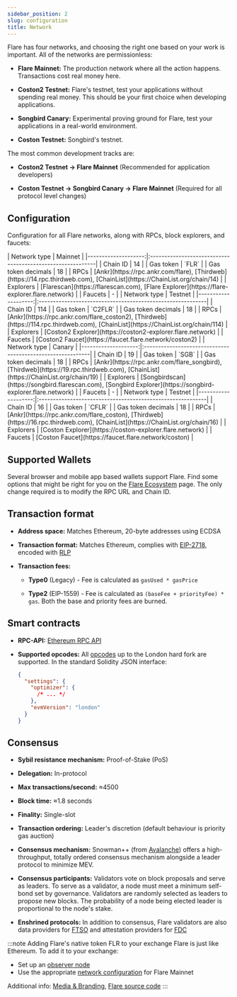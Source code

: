 ```yaml
---
sidebar_position: 2
slug: configuration
title: Network
---
```



Flare has four networks, and choosing the right one based on your work is important. All of the networks are permissionless:

- **Flare Mainnet:** The production network where all the action happens. Transactions cost real money here.

- **Coston2 Testnet:** Flare's testnet, test your applications without spending real money. This should be your first choice when developing applications.

- **Songbird Canary:** Experimental proving ground for Flare, test your applications in a real-world environment.

- **Coston Testnet:** Songbird's testnet.

The most common development tracks are:

- **Coston2 Testnet → Flare Mainnet** (Recommended for application developers)

- **Coston Testnet → Songbird Canary → Flare Mainnet** (Required for all protocol level changes)

## Configuration

Configuration for all Flare networks, along with RPCs, block explorers, and faucets:

<Tabs block>
  <TabItem value="flare" label="Flare Mainnet" default>
    | Network type        |                  Mainnet                                   |
    |--------------------:|:-----------------------------------------------------------|
    | Chain ID            | 14                                                         |
    | Gas token           | `FLR`                                                      |
    | Gas token decimals  | 18                                                         |
    | RPCs                | [Ankr](https://rpc.ankr.com/flare), [Thirdweb](https://14.rpc.thirdweb.com), [ChainList<IconExternalLink/>](https://ChainList.org/chain/14)                     |
    | Explorers           | [Flarescan](https://flarescan.com), [Flare Explorer](https://flare-explorer.flare.network) |
    | Faucets             | -                                                          |

  </TabItem>
  <TabItem value="coston2" label="Flare Testnet (Coston2)">
    | Network type        | Testnet                                                    |
    |--------------------:|:-----------------------------------------------------------|
    | Chain ID            | 114                                                        |
    | Gas token           | `C2FLR`                                                    |
    | Gas token decimals  | 18                                                         |
    | RPCs                | [Ankr](https://rpc.ankr.com/flare_coston2), [Thirdweb](https://114.rpc.thirdweb.com), [ChainList<IconExternalLink/>](https://ChainList.org/chain/114)                    |
    | Explorers           | [Coston2 Explorer](https://coston2-explorer.flare.network) |
    | Faucets             | [Coston2 Faucet](https://faucet.flare.network/coston2)     |

  </TabItem>
    <TabItem value="songbird" label="Songbird Canary">
    | Network type        | Canary                                                     |
    |--------------------:|:-----------------------------------------------------------|
    | Chain ID            | 19                                                         |
    | Gas token           | `SGB`                                                      |
    | Gas token decimals  | 18                                                         |
    | RPCs                | [Ankr](https://rpc.ankr.com/flare_songbird), [Thirdweb](https://19.rpc.thirdweb.com), [ChainList<IconExternalLink/>](https://ChainList.org/chain/19)                     |
    | Explorers           | [Songbirdscan](https://songbird.flarescan.com), [Songbird Explorer](https://songbird-explorer.flare.network)                                                   |
    | Faucets             | -                                                          |

  </TabItem>
  <TabItem value="coston" label="Songbird Testnet (Coston)">
    | Network type        | Testnet                                                    |
    |--------------------:|:-----------------------------------------------------------|
    | Chain ID            | 16                                                         |
    | Gas token           | `CFLR`                                                     |
    | Gas token decimals  | 18                                                         |
    | RPCs                | [Ankr](https://rpc.ankr.com/flare_coston), [Thirdweb](https://16.rpc.thirdweb.com), [ChainList<IconExternalLink/>](https://ChainList.org/chain/16)                     |
    | Explorers           | [Coston Explorer](https://coston-explorer.flare.network)   |
    | Faucets             | [Coston Faucet](https://faucet.flare.network/coston)       |

  </TabItem>

</Tabs>

## Supported Wallets

Several browser and mobile app based wallets support Flare. Find some options that might be right for you on the [Flare Ecosystem](https://flare.network/wallets/) page. The only change required is to modify the RPC URL and Chain ID.

## Transaction format

- **Address space:** Matches Ethereum, 20-byte addresses using ECDSA

- **Transaction format:** Matches Ethereum, complies with [EIP-2718](https://eips.ethereum.org/EIPS/eip-2718), encoded with [RLP](https://ethereum.org/en/developers/docs/data-structures-and-encoding/rlp/)

- **Transaction fees:**

  - **Type0** (Legacy) - Fee is calculated as `gasUsed * gasPrice`

  - **Type2** (EIP-1559) - Fee is calculated as `(baseFee + priorityFee) * gas`. Both the base and priority fees are burned.

## Smart contracts

- **RPC-API:** [Ethereum RPC API](https://ethereum.org/en/developers/docs/apis/json-rpc/)

- **Supported opcodes:** All [opcodes](https://www.evm.codes/?fork=london) up to the London hard fork are supported. In the standard Solidity JSON interface:
  ```json
  {
    "settings": {
      "optimizer": {
        /* ... */
      },
      "evmVersion": "london"
    }
  }
  ```

## Consensus

- **Sybil resistance mechanism:** Proof-of-Stake (PoS)

- **Delegation:** In-protocol

- **Max transactions/second:** ≈4500

- **Block time:** ≈1.8 seconds

- **Finality:** Single-slot

- **Transaction ordering:** Leader's discretion (default behaviour is priority gas auction)

- **Consensus mechanism:** Snowman++ (from [Avalanche](https://docs.avax.network)) offers a high-throughput, totally ordered consensus mechanism alongside a leader protocol to minimize MEV.

- **Consensus participants:** Validators vote on block proposals and serve as leaders. To serve as a validator, a node must meet a minimum self-bond set by governance. Validators are randomly selected as leaders to propose new blocks. The probability of a node being elected leader is proportional to the node's stake.

- **Enshrined protocols:** In addition to consensus, Flare validators are also data providers for [FTSO](../run-a-node/ftso-data-provider) and attestation providers for [FDC](../run-a-node/fdc-attestation-provider)

:::note Adding Flare's native token FLR to your exchange
Flare is just like Ethereum. To add it to your exchange:

- Set up an [observer node](../run-a-node/observer-node)
- Use the appropriate [network configuration](#configuration) for Flare Mainnet

Additional info: [Media & Branding](https://flare.network/media/), [Flare source code](https://github.com/flare-foundation/go-flare)
:::
